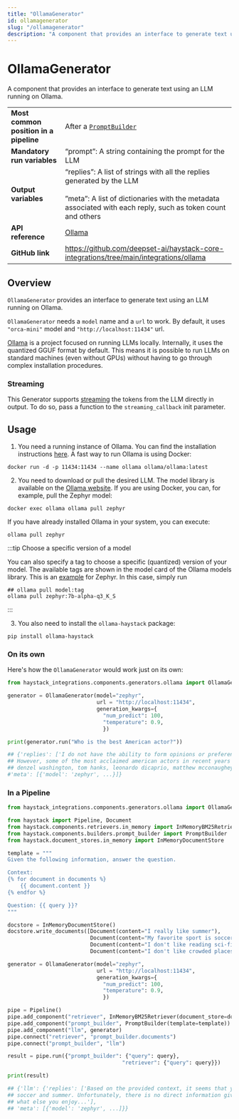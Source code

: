 ```yaml
---
title: "OllamaGenerator"
id: ollamagenerator
slug: "/ollamagenerator"
description: "A component that provides an interface to generate text using an LLM running on Ollama."
---
```


# OllamaGenerator

A component that provides an interface to generate text using an LLM running on Ollama.

|  |  |
| --- | --- |
| **Most common position in a pipeline** | After a [`PromptBuilder`](../builders/promptbuilder.mdx)  |
| **Mandatory run variables** | “prompt”: A string containing the prompt for the LLM |
| **Output variables** | “replies”: A list of strings with all the replies generated by the LLM  <br /> <br />”meta”: A list of dictionaries with the metadata associated with each reply, such as token count and others |
| **API reference** | [Ollama](/reference/integrations-ollama) |
| **GitHub link** | https://github.com/deepset-ai/haystack-core-integrations/tree/main/integrations/ollama |

## Overview

`OllamaGenerator` provides an interface to generate text using an LLM running on Ollama.

`OllamaGenerator`  needs a `model`  name and a `url` to work. By default, it uses `"orca-mini"` model and `"http://localhost:11434"` url.

[Ollama](https://github.com/jmorganca/ollama) is a project focused on running LLMs locally. Internally, it uses the quantized GGUF format by default. This means it is possible to run LLMs on standard machines (even without GPUs) without having to go through complex installation procedures.

### Streaming

This Generator supports [streaming](/docs/choosing-the-right-generator#streaming-support) the tokens from the LLM directly in output. To do so, pass a function to the `streaming_callback` init parameter.

## Usage

1. You need a running instance of Ollama. You can find the installation instructions [here](https://github.com/jmorganca/ollama).
   A fast way to run Ollama is using Docker:

```shell
docker run -d -p 11434:11434 --name ollama ollama/ollama:latest
```

2. You need to download or pull the desired LLM. The model library is available on the [Ollama website](https://ollama.ai/library).
   If you are using Docker, you can, for example, pull the Zephyr model:

```shell
docker exec ollama ollama pull zephyr
```

If you have already installed Ollama in your system, you can execute:

```shell
ollama pull zephyr
```

:::tip
Choose a specific version of a model

You can also specify a tag to choose a specific (quantized) version of your model. The available tags are shown in the model card of the Ollama models library. This is an [example](https://ollama.ai/library/zephyr/tags) for Zephyr.
In this case, simply run

```shell
## ollama pull model:tag
ollama pull zephyr:7b-alpha-q3_K_S
```
:::

3. You also need to install the `ollama-haystack` package:

```shell
pip install ollama-haystack
```

### On its own

Here's how the `OllamaGenerator` would work just on its own:

```python
from haystack_integrations.components.generators.ollama import OllamaGenerator

generator = OllamaGenerator(model="zephyr",
                            url = "http://localhost:11434",
                            generation_kwargs={
                              "num_predict": 100,
                              "temperature": 0.9,
                              })

print(generator.run("Who is the best American actor?"))

## {'replies': ['I do not have the ability to form opinions or preferences.
## However, some of the most acclaimed american actors in recent years include
## denzel washington, tom hanks, leonardo dicaprio, matthew mcconaughey...'],
#'meta': [{'model': 'zephyr', ...}]}
```

### In a Pipeline

```python
from haystack_integrations.components.generators.ollama import OllamaGenerator

from haystack import Pipeline, Document
from haystack.components.retrievers.in_memory import InMemoryBM25Retriever
from haystack.components.builders.prompt_builder import PromptBuilder
from haystack.document_stores.in_memory import InMemoryDocumentStore

template = """
Given the following information, answer the question.

Context:
{% for document in documents %}
    {{ document.content }}
{% endfor %}

Question: {{ query }}?
"""

docstore = InMemoryDocumentStore()
docstore.write_documents([Document(content="I really like summer"),
                          Document(content="My favorite sport is soccer"),
                          Document(content="I don't like reading sci-fi books"),
                          Document(content="I don't like crowded places"),])

generator = OllamaGenerator(model="zephyr",
                            url = "http://localhost:11434",
                            generation_kwargs={
                              "num_predict": 100,
                              "temperature": 0.9,
                              })

pipe = Pipeline()
pipe.add_component("retriever", InMemoryBM25Retriever(document_store=docstore))
pipe.add_component("prompt_builder", PromptBuilder(template=template))
pipe.add_component("llm", generator)
pipe.connect("retriever", "prompt_builder.documents")
pipe.connect("prompt_builder", "llm")

result = pipe.run({"prompt_builder": {"query": query},
									"retriever": {"query": query}})

print(result)

## {'llm': {'replies': ['Based on the provided context, it seems that you enjoy
## soccer and summer. Unfortunately, there is no direct information given about
## what else you enjoy...'],
## 'meta': [{'model': 'zephyr', ...]}}
```
